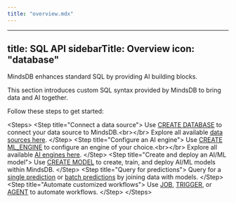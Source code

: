 ```yaml
---
title: "overview.mdx"
---
```


---
title: SQL API
sidebarTitle: Overview
icon: "database"
---

MindsDB enhances standard SQL by providing AI building blocks.

This section introduces custom SQL syntax provided by MindsDB to bring data and AI together.

Follow these steps to get started:

&lt;Steps&gt;
  &lt;Step title="Connect a data source"&gt;
    Use [CREATE DATABASE](/mindsdb_sql/sql/create/database) to connect your data source to MindsDB.&lt;br&gt;&lt;/br&gt;
    Explore all available [data sources here](/integrations/data-overview).
  &lt;/Step&gt;
  &lt;Step title="Configure an AI engine"&gt;
    Use [CREATE ML_ENGINE](/mindsdb_sql/sql/create/ml-engine) to configure an engine of your choice.&lt;br&gt;&lt;/br&gt;
    Explore all available [AI engines here](/integrations/ai-overview).
  &lt;/Step&gt;
  &lt;Step title="Create and deploy an AI/ML model"&gt;
    Use [CREATE MODEL](/mindsdb_sql/sql/create/model) to create, train, and deploy AI/ML models within MindsDB.
  &lt;/Step&gt;
  &lt;Step title="Query for predictions"&gt;
    Query for a [single prediction](/mindsdb_sql/sql/get-single-prediction) or [batch predictions](/mindsdb_sql/sql/get-batch-predictions) by joining data with models.
  &lt;/Step&gt;
  &lt;Step title="Automate customized workflows"&gt;
    Use [JOB](/mindsdb_sql/sql/create/jobs), [TRIGGER](/mindsdb_sql/sql/create/trigger), or [AGENT](/mindsdb_sql/agents/agent) to automate workflows.
  &lt;/Step&gt;
&lt;/Steps&gt;
